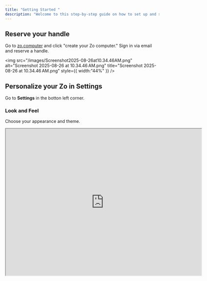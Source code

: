 ```yaml
---
title: "Getting Started "
description: "Welcome to this step-by-step guide on how to set up and start using your Zo computer."
---
```


## Reserve your handle

Go to [zo.computer](zo.computer) and click "create your Zo computer." Sign in via email and reserve a handle.

<img
  src="/images/Screenshot2025-08-26at10.34.46AM.png"
  alt="Screenshot 2025-08-26 at 10.34.46 AM.png"
  title="Screenshot 2025-08-26 at 10.34.46 AM.png"
  style={{ width:"44%" }}
/>

## Personalize your Zo in Settings

Go to **Settings** in the botton left corner.

### **Look and Feel**

Choose your appearance and theme.

<iframe src="https://drive.google.com/file/d/1AfmelmG0izNVdslIIV6DAm9oObnIbo49/preview" width="640" height="480" allow="autoplay" />

### **Your AI**

\*\*Get access to all models: \*\*Choose from the best leading chat and image models.

<iframe src="https://drive.google.com/file/d/1NlLRVGAftQP8ifhU4HL6smFCtqiXx9tr/preview" width="640" height="480" allow="autoplay" />

\*\*Add rules: \*\*Tell Zo to chat in a certain way, create or organize files based on prompts, and more.

![Screenshot 2025-08-26 at 10.57.16 AM.png](/images/Screenshot2025-08-26at10.57.16AM.png)

**Create "Zofiles," personas for specific occasions to enhance work or just for fun.**

These personas can be toggled on or off

<img
  src="/images/Screenshot2025-08-26at12.58.17PM.png"
  alt="Screenshot 2025-08-26 at 12.58.17 PM.png"
  title="Screenshot 2025-08-26 at 12.58.17 PM.png"
  style={{ width:"42%" }}
/>

### Integrations

**Connect your email & text**

\*\*Connect your \*\*Enable texting and emailing Zo by adding your phone number and email.

You'll also find some Developer and Advanced settings where you can set your time zone.

![Screenshot 2025-08-25 at 3.40.00 PM.png](/images/Screenshot2025-08-25at3.40.00PM.png)

## 3) Set Up Your Zo Greeting & Say Hi

Next up\! It's time to customize your Zo greeting - this is how Zo will great or prompt you when you arrive to your workspace

Click the "home" icon, set your greeting and click save.

![Screenshot 2025-08-25 at 4.02.00 PM.png](/images/Screenshot2025-08-25at4.02.00PM.png)

Click the setting icon in the upper right, craft your greeting, save, and then click the hand emoji.

Some ideas for how to Zo can greet you:

- top ten news headlines for the day
- work prompt \+ reminder to take a deep breath
- greet you with a joke or a poem

You're all set\!

Choose any AI model

Customize your AI with personas, modes, and rules

## 